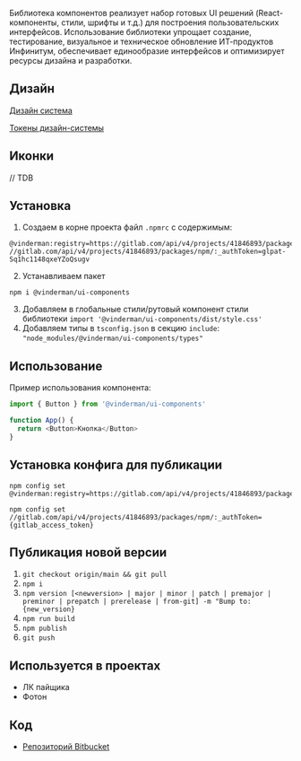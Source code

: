 
<Meta title="Intro/Старт" />

<div style={{ marginBottom: '48px' }}>
  <BannerWithTitle
    imageSrc={bannerComponents}
    title="Библиотека компонентов Инфинитум"
  />
</div>

Библиотека компонентов реализует набор готовых UI решений (React-компоненты, стили, шрифты и т.д.) для построения пользовательских интерфейсов.
Использование библиотеки упрощает создание, тестирование, визуальное и техническое обновление ИТ-продуктов Инфинитум, обеспечивает единообразие интерфейсов и оптимизирует ресурсы дизайна и разработки.

## Дизайн

[Дизайн система](https://www.figma.com/files/1266327359644002447/project/101087509/%D0%94%D0%B8%D0%B7%D0%B0%D0%B9%D0%BD-%D1%81%D0%B8%D1%81%D1%82%D0%B5%D0%BC%D0%B0?fuid=1266660820966171769)

[Токены дизайн-системы](https://pixso.net/app/editor/LgjA3_QYRLR7ayxPLTG19A?icon_type=1)

## Иконки

// TDB

## Установка

1. Создаем в корне проекта файл `.npmrc` с содержимым:

```text
@vinderman:registry=https://gitlab.com/api/v4/projects/41846893/packages/npm/
//gitlab.com/api/v4/projects/41846893/packages/npm/:_authToken=glpat-Sq1hc1148qxeYZoQsugv
```

2. Устанавливаем пакет

```text
npm i @vinderman/ui-components
```

3. Добавляем в глобальные стили/рутовый компонент стили библиотеки `import '@vinderman/ui-components/dist/style.css'`
4. Добавляем типы в `tsconfig.json` в секцию `include`: `"node_modules/@vinderman/ui-components/types"`

## Использование

Пример использования компонента:

```typescript jsx
import { Button } from '@vinderman/ui-components'

function App() {
  return <Button>Кнопка</Button>
}
```

## Установка конфига для публикации

```text
npm config set @vinderman:registry=https://gitlab.com/api/v4/projects/41846893/packages/npm/

npm config set //gitlab.com/api/v4/projects/41846893/packages/npm/:_authToken={gitlab_access_token}
```

## Публикация новой версии

1. `git checkout origin/main && git pull`
2. `npm i`
3. `npm version [<newversion> | major | minor | patch | premajor | preminor | prepatch | prerelease | from-git] -m "Bump to: {new_version}`
4. `npm run build`
5. `npm publish`
6. `git push`

## Используется в проектах

- ЛК пайщика
- Фотон

## Код

- [Репозиторий Bitbucket](http://sdbuild:7990/projects/MULTI/repos/ui-components/browse)

